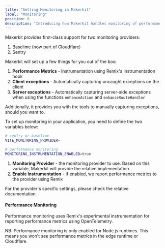 ```yaml
---
title: "Setting Monitoring in Makerkit"
label: "Monitoring"
position: 0
description: "Introducing how Makerkit handles monitoring of performance metrics and exceptions in the Remix Supabase SaaS kit"
---
```


Makerkit provides first-class support for two monitoring providers:

1. Baselime (now part of Cloudflare)
2. Sentry

Makerkit will set up a few things for you out of the box:

1. **Performance Metrics** - Instrumentation using Remix's instrumentation hook
2. **Client exceptions** - Automatically capturing uncaught exceptions on the client
3. **Server exceptions** - Automatically capturing server-side exceptions when using the functions `enhanceAction` and `enhanceRouteHandler`

Additionally, it provides you with the tools to manually capturing exceptions, should you want to.

To set up monitoring in your application, you need to define the two variables below:

```bash
# sentry or baselime
VITE_MONITORING_PROVIDER=

# performance monitoring
MONITORING_INSTRUMENTATION_ENABLED=true
```

1. **Monitoring Provider** - the monitoring provider to use. Based on this variable, Makerkit will provide the relative implementation.
2. **Enable Instrumentation** - if enabled, we report performance metrics to the provider using Remix

For the provider's specific settings, please check the relative documentation.

#### Performance Monitoring

Performance monitoring uses Remix's experimental instrumentation for reporting performance metrics using OpenTelemetry.

NB: Performance monitoring is only enabled for Node.js runtimes. This means you won't see performance metrics in the edge runtime or Cloudflare.